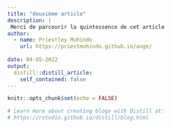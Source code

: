 ```yaml
---
title: "deuxième article"
description: |
 Merci de parcourir la quintessence de cet article 
author:
  - name: Priestley Muhindo 
    url: https://priestmuhindo.github.io/ange/
    
date: 04-05-2022
output:
  distill::distill_article:
    self_contained: false
---
```


```r
knitr::opts_chunk$set(echo = FALSE)

# Learn more about creating blogs with Distill at:
# https://rstudio.github.io/distill/blog.html

```



